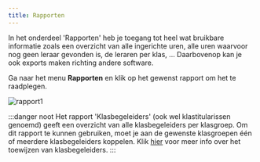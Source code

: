 ```yaml
---
title: Rapporten
---
```


In het onderdeel 'Rapporten' heb je toegang tot heel wat bruikbare informatie zoals een overzicht van alle ingerichte uren, alle uren waarvoor nog geen leraar gevonden is, de leraren per klas, ... Daarbovenop kan je ook exports maken richting andere software.

Ga naar het menu **Rapporten** en klik op het gewenst rapport om het te raadplegen. 

![rapport1](./rapport1.PNG)

:::danger noot
Het rapport 'Klasbegeleiders' (ook wel klastitularissen genoemd) geeft een overzicht van alle klasbegeleiders per klasgroep. Om dit rapport te kunnen gebruiken, moet je aan de gewenste klasgroepen één of meerdere klasbegeleiders koppelen. Klik [hier](/opdrachten/structuur/#d-klasbegeleidersklastitularissen-aanwijzen) voor meer info over het toewijzen van klasbegeleiders. 
::: 


